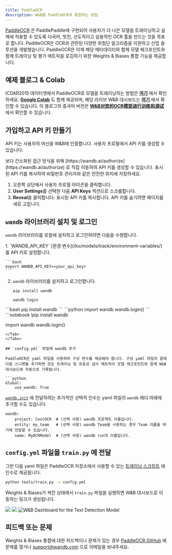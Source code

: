 ```yaml
---
title: PaddleOCR
description: W&B를 PaddleOCR과 통합하는 방법.
---
```


[PaddleOCR](https://github.com/PaddlePaddle/PaddleOCR) 은 PaddlePaddle에 구현되어 사용자가 더 나은 모델을 트레이닝하고 실제에 적용할 수 있도록 다국어, 멋진, 선도적이고 실용적인 OCR 툴을 만드는 것을 목표로 합니다. PaddleOCR은 OCR과 관련된 다양한 최첨단 알고리즘을 지원하고 산업 솔루션을 개발했습니다. PaddleOCR은 이제 해당 메타데이터와 함께 모델 체크포인트와 함께 트레이닝 및 평가 메트릭을 로깅하기 위한 Weights & Biases 통합 기능을 제공합니다.

## 예제 블로그 & Colab

ICDAR2015 데이터셋에서 PaddleOCR로 모델을 트레이닝하는 방법은 [**여기**](https://wandb.ai/manan-goel/text_detection/reports/Train-and-Debug-Your-OCR-Models-with-PaddleOCR-and-W-B--VmlldzoyMDUwMDIw) 에서 확인하세요. [**Google Colab**](https://colab.research.google.com/drive/1id2VTIQ5-M1TElAkzjzobUCdGeJeW-nV?usp=sharing) 도 함께 제공되며, 해당 라이브 W&B 대시보드는 [**여기**](https://wandb.ai/manan-goel/text_detection) 에서 확인할 수 있습니다. 이 블로그의 중국어 버전은 [**W&B对您的OCR模型进行训练和调试**](https://wandb.ai/wandb_fc/chinese/reports/W-B-OCR---VmlldzoyMDk1NzE4) 에서 확인할 수 있습니다.

## 가입하고 API 키 만들기

API 키는 사용자의 머신을 W&B에 인증합니다. 사용자 프로필에서 API 키를 생성할 수 있습니다.

<Note>
보다 간소화된 접근 방식을 위해 [https://wandb.ai/authorize](https://wandb.ai/authorize) 로 직접 이동하여 API 키를 생성할 수 있습니다. 표시된 API 키를 복사하여 비밀번호 관리자와 같은 안전한 위치에 저장하세요.
</Note>

1. 오른쪽 상단에서 사용자 프로필 아이콘을 클릭합니다.
2. **User Settings**를 선택한 다음 **API Keys** 섹션으로 스크롤합니다.
3. **Reveal**을 클릭합니다. 표시된 API 키를 복사합니다. API 키를 숨기려면 페이지를 새로 고칩니다.

## `wandb` 라이브러리 설치 및 로그인

`wandb` 라이브러리를 로컬에 설치하고 로그인하려면 다음을 수행합니다.

<Tabs>
<Tab title="Command Line">
1. `WANDB_API_KEY` [환경 변수](/ko/models/track/environment-variables/) 를 API 키로 설정합니다.

    ```bash
    export WANDB_API_KEY=<your_api_key>
    ```

2. `wandb` 라이브러리를 설치하고 로그인합니다.

    ```shell
    pip install wandb

    wandb login
    ```
</Tab>
<Tab title="Python">
```bash
pip install wandb
```
```python
import wandb
wandb.login()
```
</Tab>
<Tab title="Python notebook">
```notebook
!pip install wandb

import wandb
wandb.login()
```
</Tab>
</Tabs>

## `config.yml` 파일에 wandb 추가

PaddleOCR은 yaml 파일을 사용하여 구성 변수를 제공해야 합니다. 구성 yaml 파일의 끝에 다음 스니펫을 추가하면 모든 트레이닝 및 유효성 검사 메트릭이 모델 체크포인트와 함께 W&B 대시보드에 자동으로 기록됩니다.

```python
Global:
    use_wandb: True
```

[`wandb.init`](/ko/models/ref/python/init) 에 전달하려는 추가적인 선택적 인수는 yaml 파일의 `wandb` 헤더 아래에 추가할 수도 있습니다.

```
wandb:  
    project: CoolOCR  # (선택 사항) wandb 프로젝트 이름입니다.
    entity: my_team   # (선택 사항) wandb Team을 사용하는 경우 Team 이름을 여기에 전달할 수 있습니다.
    name: MyOCRModel  # (선택 사항) wandb run의 이름입니다.
```

## `config.yml` 파일을 `train.py` 에 전달

그런 다음 yaml 파일은 PaddleOCR 저장소에서 사용할 수 있는 [트레이닝 스크립트](https://github.com/PaddlePaddle/PaddleOCR/blob/release/2.5/tools/train.py) 에 인수로 제공됩니다.

```bash
python tools/train.py -c config.yml
```

Weights & Biases가 켜진 상태에서 `train.py` 파일을 실행하면 W&B 대시보드로 이동하는 링크가 생성됩니다.

<Frame>
    <img src="/images/integrations/paddleocr_wb_dashboard1.png"  />
</Frame>

<Frame>
    <img src="/images/integrations/paddleocr_wb_dashboard2.png"  />
</Frame>

<Frame>
    <img src="/images/integrations/paddleocr_wb_dashboard3.png" alt="W&B Dashboard for the Text Detection Model"  />
</Frame>

## 피드백 또는 문제

Weights & Biases 통합에 대한 피드백이나 문제가 있는 경우 [PaddleOCR GitHub](https://github.com/PaddlePaddle/PaddleOCR) 에 문제를 열거나 <a href="mailto:support@wandb.com">support@wandb.com</a> 으로 이메일을 보내주세요.
